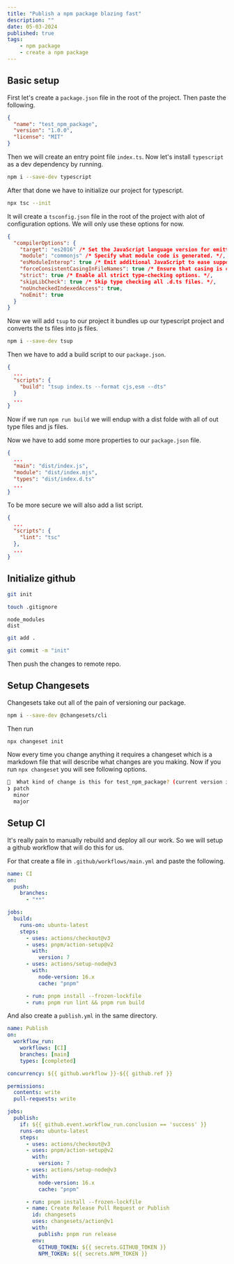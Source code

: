 ```yaml
---
title: "Publish a npm package blazing fast"
description: ""
date: 05-03-2024
published: true
tags:
    - npm package
    - create a npm package
---
```


## Basic setup

First let's create a `package.json` file in the root of the project. Then paste the following.
```json title="package.json"
{
  "name": "test_npm_package",
  "version": "1.0.0",
  "license": "MIT"
}
```

Then we will create an entry point file `index.ts`. Now let's install `typescript` as a dev dependency by running.
```sh
npm i --save-dev typescript
```

After that done we have to initialize our project for typescript.
```sh
npx tsc --init
```

It will create a `tsconfig.json` file in the root of the project with alot of configuration options. We will only use these options for now.
```json
{
  "compilerOptions": {
    "target": "es2016" /* Set the JavaScript language version for emitted JavaScript and include compatible library declarations. */,
    "module": "commonjs" /* Specify what module code is generated. */,
    "esModuleInterop": true /* Emit additional JavaScript to ease support for importing CommonJS modules. This enables 'allowSyntheticDefaultImports' for type compatibility. */,
    "forceConsistentCasingInFileNames": true /* Ensure that casing is correct in imports. */,
    "strict": true /* Enable all strict type-checking options. */,
    "skipLibCheck": true /* Skip type checking all .d.ts files. */,
    "noUncheckedIndexedAccess": true,
    "noEmit": true
  }
}
```

Now we will add `tsup` to our project it bundles up our typescript project and converts the ts files into js files.
```sh
npm i --save-dev tsup
```

Then we have to add a build script to our `package.json`.
```json title="package.json"
{
  ...
  "scripts": {
    "build": "tsup index.ts --format cjs,esm --dts"
  }
  ...
}
```

Now if we run `npm run build` we will endup with a dist folde with all of out type files and js files.

Now we have to add some more properties to our `package.json` file.
```json title="package.json"
{
  ...
  "main": "dist/index.js",
  "module": "dist/index.mjs",
  "types": "dist/index.d.ts"
  ...
}
```

To be more secure we will also add a list script.
```json title="package.json"
{
  ...
  "scripts": {
    "lint": "tsc"
  },
  ...
}
```

## Initialize github

```sh
git init
```

```sh
touch .gitignore
```
```gitignore title=".gitignore"
node_modules
dist
```
```sh
git add .
```
```sh
git commit -m "init"
```

Then push the changes to remote repo.

## Setup Changesets

Changesets take out all of the pain of versioning our package.

```sh
npm i --save-dev @changesets/cli
```

Then run
```sh
npx changeset init
```

Now every time you change anything it requires a changeset which is a markdown file that will describe what changes are you making.
Now if you run `npx changeset` you will see following options.
```sh
🦋  What kind of change is this for test_npm_package? (current version is 0.0.1) … 
❯ patch
  minor
  major
```

## Setup CI

It's really pain to manually rebuild and deploy all our work. So we will setup a github workflow that will do this for us.

For that create a file in `.github/workflows/main.yml` and paste the following.
```yml title="main.yml"
name: CI
on:
  push:
    branches:
      - "**"

jobs:
  build:
    runs-on: ubuntu-latest
    steps:
      - uses: actions/checkout@v3
      - uses: pnpm/action-setup@v2
        with:
          version: 7
      - uses: actions/setup-node@v3
        with:
          node-version: 16.x
          cache: "pnpm"

      - run: pnpm install --frozen-lockfile
      - run: pnpm run lint && pnpm run build
```

And also create a `publish.yml` in the same directory.
```yml title="publish.yml"
name: Publish
on:
  workflow_run:
    workflows: [CI]
    branches: [main]
    types: [completed]

concurrency: ${{ github.workflow }}-${{ github.ref }}

permissions:
  contents: write
  pull-requests: write

jobs:
  publish:
    if: ${{ github.event.workflow_run.conclusion == 'success' }}
    runs-on: ubuntu-latest
    steps:
      - uses: actions/checkout@v3
      - uses: pnpm/action-setup@v2
        with:
          version: 7
      - uses: actions/setup-node@v3
        with:
          node-version: 16.x
          cache: "pnpm"

      - run: pnpm install --frozen-lockfile
      - name: Create Release Pull Request or Publish
        id: changesets
        uses: changesets/action@v1
        with:
          publish: pnpm run release
        env:
          GITHUB_TOKEN: ${{ secrets.GITHUB_TOKEN }}
          NPM_TOKEN: ${{ secrets.NPM_TOKEN }}
```
